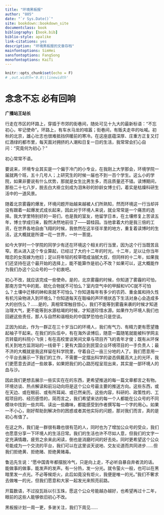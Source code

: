 ```yaml
--- 
title: "环境黑板报"
author: "805"
date: "`r Sys.Date()`"
site: bookdown::bookdown_site
documentclass: book
bibliography: [book.bib]
biblio-style: apalike
link-citations: yes
description: "环境黑板报的文章存档"
mainfontoptions: SimHei
sansfontoptions: FangSong
monofontoptions: KaiTi
---
```


```r
knitr::opts_chunk$set(echo = F)
# ,out.width='0.8\\linewidth'
```

# 念念不忘 必有回响

**广播站王站长**

行走在市区的环路上，穿插于市郊的街巷间，随处可见十九大的最新标语：“不忘初心，牢记使命”。环路上，有车水马龙的喧嚣；街巷间，有贩夫走卒的吆喊。初秋的北京，雄心壮志也很难抵挡供暖前的寒冷。在这座底蕴深厚、庄重方正复又灯红酒绿的都市里，每天面对拥挤的人潮和日复一日的生活，我常常会扪心自问：“究竟何为初心？”

初心常常不语。

要说来，环境专业其实是一个偏于冷门的小专业，在我刚上大学那会，环境学院一届就两个班，五十几号人；上研究生的时候一届也不到一百个学生。这么小的学院，如果非要说有什么优势，那就是女生比男生多，而且质量还不错。读博期间，那些二十七八岁，脱去白大褂立刻成为泪朱砂的妙龄女博士们，着实是枯燥科研生活中的一道风景。

随着北京雾霾的爆发，环境问题开始越来越被人们所熟知，然而环境这一行当却并没有跟着一起爆发式成长起来，因此对于环境人来说，就业常常是一个痛苦的选择。我大学里特别好的一哥们，也是我的室友，他留学日本，在土壤修复上苦读五年，博士学成归来，毅然决然地前往了——碧桂园。当他拿着大约是我三倍的工资，在世界各地自由飞翔的时候，我依然在这半径半里的地方，重复着读博时的生活，这大概就是所谓一花一世界，一叶一菩提。

如今大学时一个学院的同学少有还在环境这个相关的行当里，因为这个行当既苦且窄。若从进入这个专业算起，已经过了大约十二年的时光。十二年，足以让你当年暗恋的女孩嫁为他妇；足以将年轻的校草喂成油腻大叔，但同样的十二年，如果我们还坚持在这个最开始的选择上，能不能算作是初心不改？如果可以，这大概能作为我们办这个公众号的一个初衷吧。

初心不改，就应该完成一些使命。是的，北京雾霾的时候，你知道了雾霾的可怕，那南方空气中的氮、硫化合物就不可怕么？室内空气中的甲醛和VOC就不可怕么？土壤中迁移的砷和汞就不可怕么？你知道每年有多少的农药、重金属和持久性有机污染物进入到环境么？你知道每天在聒噪的声环境状态下生活对身心会造成多大的创伤么？……是的，真相常常触目惊心，我们不能等到雾霾来袭的时候才知道治理大气，更不能等到水源枯竭的时候，才知道珍惜水源。如果作为环境人我们也回避这些责任，那人与自然和谐相处的中国梦恐怕也只是空谈。

正因为如此，作为一群正在三十岁当口的环境人，我们有气力、有精力更有愿望撸起袖子干起来。在我们的队伍中，有在海外读博后，随意一篇随笔就能被科学网主页转载的科院小飞侠；有在高校里谈笑间文章与项目齐飞的青年才俊；既有从环保机关到地方监测站的一线骨干；更有大国企到民营企业环境项目的一手负责人；最不济的大概就是我这样留在科学院里，守着自己一亩三分地的人了。我们愿意用一个平台去展示一下我们的工作，不需要一定摆出科学的姿态佩戴高大上的光环，我们更愿意去讲述一些故事，如果把我们的心路历程呈现出来，其实是一部环境人的血与沙。

因此我们更想去展示一些实实在在的东西，更希望推送的每一篇文章都言之有物。环境访谈、热点解读和前沿动向将是这个公众号最主要的推送方向。这些东西，或在天边、或在眼前、或有所耳闻、或已然亲历。这些内容，科研的、政策性的、工程项目的、经历感悟的，简而言之，我们希望来访的每一个人都能在公众号的不同模块中找到一些共鸣、读出一些趣味，都能感受到作者撰写每一个字的用心。如果一不小心，刚好帮助到解决你的困惑或者其他实际的问题，那对我们而言，真的是初心有值了。

在这之外，我们是一群很有趣也很有范的人，同时也为了增加公众号的受众，我们也愿意分享一下环境人的生活日常。我们的生活也许不尽如人意，但我们的文字一定充满情趣，疲劳之余来此闲读，倒也是消磨时间的好去处。同时更希望这个公众号能成为一个交流的平台，我们可以在这里谈天说地、交友论道而共同进步……但我们拒绝黄、拒绝赌、拒绝黄赌毒。

鲁迅先生说：“愿中国青年都摆脱冷气，只是向上走，不必听自暴自弃者流的话。能做事的做事，能发声的发声。有一分热，发一分光。就令萤火一般，也可以在黑暗里发一点光。不必等候炬火，此后如竟没有炬火，我便是唯一的光。”我们不奢求去做唯一的光，但我们愿意和大家一起发光来照亮前路。

开篇数语，不过投瓦砾以引玉珠，愿这个公众号能越办越好，也希望再过十二年，眼前的这些人能够依旧初心不改。

黑板报计划一周一更，多谢关注，我们下周见......

